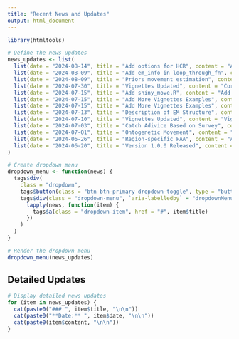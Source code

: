 ```yaml
---
title: "Recent News and Updates"
output: html_document
---
```


```r
library(htmltools)
```

```r
# Define the news updates
news_updates <- list(
  list(date = "2024-08-14", title = "Add options for HCR", content = "Add more options in advice_fn()"),
  list(date = "2024-08-09", title = "Add em_info in loop_through_fn", content = "Add em_info to allow flexibility in simulation study"),
  list(date = "2024-08-09", title = "Priors movement estimation", content = "Options for priors are added"),
  list(date = "2024-07-30", title = "Vignettes Updated", content = "Correct some plots and typos in vignettes"),
  list(date = "2024-07-15", title = "Add shiny_move.R", content = "Add a Rshiny to let users mannually specify movement rate"),
  list(date = "2024-07-15", title = "Add More Vignettes Examples", content = "Example of output analysis tools uploaded"),
  list(date = "2024-07-15", title = "Add More Vignettes Examples", content = "Hockey-stick HCR and parallel computing code uploaded"),
  list(date = "2024-07-13", title = "Description of EM Structure", content = "Table and figures of EM structure uploaded"),
  list(date = "2024-07-10", title = "Vignettes Updated", content = "Vignettes have been updated"),
  list(date = "2024-07-03", title = "Catch Adivice Based on Survey", content = "Automatic disallocate total catch to regional catch given the weights calculated from the most recent survey"),
  list(date = "2024-07-01", title = "Ontogenetic Movement", content = "Ontogenetic/age-specific movement can be specified (hard coded) externally in TMB code but users have to reinstall wham package to get this functionality work"),
  list(date = "2024-06-26", title = "Region-specific FAA", content = "Add wrapper to calculate region-specific FAA in the OM given the region-specific catch advice in the feedback loop"),
  list(date = "2024-06-20", title = "Version 1.0.0 Released", content = "Perform comprehensive checks on whamMSE package.")
)

# Create dropdown menu
dropdown_menu <- function(news) {
  tags$div(
    class = "dropdown",
    tags$button(class = "btn btn-primary dropdown-toggle", type = "button", id = "dropdownMenuButton", `data-toggle` = "dropdown", `aria-haspopup` = "true", `aria-expanded` = "false", "Recent News"),
    tags$div(class = "dropdown-menu", `aria-labelledby` = "dropdownMenuButton", 
      lapply(news, function(item) {
        tags$a(class = "dropdown-item", href = "#", item$title)
      })
    )
  )
}

# Render the dropdown menu
dropdown_menu(news_updates)
```

## Detailed Updates

```r
# Display detailed news updates
for (item in news_updates) {
  cat(paste0("### ", item$title, "\n\n"))
  cat(paste0("**Date:** ", item$date, "\n\n"))
  cat(paste0(item$content, "\n\n"))
}
```
